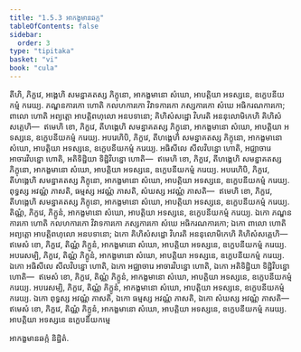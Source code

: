 ```yaml
---
title: "1.5.3 អាកង្ខមានឆក្ក"
tableOfContents: false
sidebar:
  order: 3
type: "tipitaka"
basket: "vi"
book: "cula"
---
```



<DynamicBreadcrumb />

<Division number="50" book="cula">

<Paragraph number="226" book="cula">
តីហិ, ភិក្ខវេ, អង្គេហិ សមន្នាគតស្ស ភិក្ខុនោ, អាកង្ខមានោ សំឃោ, អាបត្តិយា អទស្សនេ, ឧក្ខេបនីយកម្មំ ករេយ្យ. ភណ្ឌនការកោ ហោតិ កលហការកោ វិវាទការកោ ភស្សការកោ សំឃេ អធិករណការកោ; ពាលោ ហោតិ អព្យត្តោ អាបត្តិពហុលោ អនបទានោ; គិហិសំសដ្ឋោ វិហរតិ អននុលោមិកេហិ គិហិសំសគ្គេហិ—  ឥមេហិ ខោ, ភិក្ខវេ, តីហង្គេហិ សមន្នាគតស្ស ភិក្ខុនោ, អាកង្ខមានោ សំឃោ, អាបត្តិយា អទស្សនេ, ឧក្ខេបនីយកម្មំ ករេយ្យ.
</Paragraph>

<Paragraph number="227" book="cula">
អបរេហិបិ, ភិក្ខវេ, តីហង្គេហិ សមន្នាគតស្ស ភិក្ខុនោ, អាកង្ខមានោ សំឃោ, អាបត្តិយា អទស្សនេ, ឧក្ខេបនីយកម្មំ ករេយ្យ. អធិសីលេ សីលវិបន្នោ ហោតិ, អជ្ឈាចារេ អាចារវិបន្នោ ហោតិ, អតិទិដ្ឋិយា ទិដ្ឋិវិបន្នោ ហោតិ—  ឥមេហិ ខោ, ភិក្ខវេ, តីហង្គេហិ សមន្នាគតស្ស ភិក្ខុនោ, អាកង្ខមានោ សំឃោ, អាបត្តិយា អទស្សនេ, ឧក្ខេបនីយកម្មំ ករេយ្យ.
</Paragraph>

<Paragraph number="228" book="cula">
អបរេហិបិ, ភិក្ខវេ, តីហង្គេហិ សមន្នាគតស្ស ភិក្ខុនោ, អាកង្ខមានោ សំឃោ, អាបត្តិយា អទស្សនេ, ឧក្ខេបនីយកម្មំ ករេយ្យ. ពុទ្ធស្ស អវណ្ណំ ភាសតិ, ធម្មស្ស អវណ្ណំ ភាសតិ, សំឃស្ស អវណ្ណំ ភាសតិ—  ឥមេហិ ខោ, ភិក្ខវេ, តីហង្គេហិ សមន្នាគតស្ស ភិក្ខុនោ, អាកង្ខមានោ សំឃោ, អាបត្តិយា អទស្សនេ, ឧក្ខេបនីយកម្មំ ករេយ្យ.
</Paragraph>

<Paragraph number="229" book="cula">
តិណ្ណំ, ភិក្ខវេ, ភិក្ខូនំ, អាកង្ខមានោ សំឃោ, អាបត្តិយា អទស្សនេ, ឧក្ខេបនីយកម្មំ ករេយ្យ. ឯកោ ភណ្ឌនការកោ ហោតិ កលហការកោ វិវាទការកោ ភស្សការកោ សំឃេ អធិករណការកោ; ឯកោ ពាលោ ហោតិ អព្យត្តោ អាបត្តិពហុលោ អនបទានោ; ឯកោ គិហិសំសដ្ឋោ វិហរតិ អននុលោមិកេហិ គិហិសំសគ្គេហិ—  ឥមេសំ ខោ, ភិក្ខវេ, តិណ្ណំ ភិក្ខូនំ, អាកង្ខមានោ សំឃោ, អាបត្តិយា អទស្សនេ, ឧក្ខេបនីយកម្មំ ករេយ្យ.
</Paragraph>

<Paragraph number="230" book="cula">
អបរេសម្បិ, ភិក្ខវេ, តិណ្ណំ ភិក្ខូនំ, អាកង្ខមានោ សំឃោ, អាបត្តិយា អទស្សនេ, ឧក្ខេបនីយកម្មំ ករេយ្យ. ឯកោ អធិសីលេ សីលវិបន្នោ ហោតិ, ឯកោ អជ្ឈាចារេ អាចារវិបន្នោ ហោតិ, ឯកោ អតិទិដ្ឋិយា ទិដ្ឋិវិបន្នោ ហោតិ—  ឥមេសំ ខោ, ភិក្ខវេ, តិណ្ណំ ភិក្ខូនំ, អាកង្ខមានោ សំឃោ, អាបត្តិយា អទស្សនេ, ឧក្ខេបនីយកម្មំ ករេយ្យ.
</Paragraph>

<Paragraph number="231" book="cula">
អបរេសម្បិ, ភិក្ខវេ, តិណ្ណំ ភិក្ខូនំ, អាកង្ខមានោ សំឃោ, អាបត្តិយា អទស្សនេ, ឧក្ខេបនីយកម្មំ ករេយ្យ. ឯកោ ពុទ្ធស្ស អវណ្ណំ ភាសតិ, ឯកោ ធម្មស្ស អវណ្ណំ ភាសតិ, ឯកោ សំឃស្ស អវណ្ណំ ភាសតិ—  ឥមេសំ ខោ, ភិក្ខវេ, តិណ្ណំ ភិក្ខូនំ, អាកង្ខមានោ សំឃោ, អាបត្តិយា អទស្សនេ, ឧក្ខេបនីយកម្មំ ករេយ្យ.

</Paragraph>
</Division>

<Paragraph number="232" type="center" book="cula">
អាបត្តិយា អទស្សនេ ឧក្ខេបនីយកម្មេ

  
អាកង្ខមានឆក្កំ និដ្ឋិតំ.
</Paragraph>